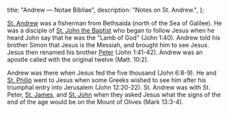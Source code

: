   title: "Andrew — Notae Bibliae",
  description: "Notes on St. Andrew.",
};

<Initial text="Andrew"/>

[St. Andrew](/glossary/names#peter) was a fisherman from Bethsaida (north of the Sea of Galilee). He was a disciple of [St. John the Baptist](/people/saints/john-the-baptist) who began to follow Jesus when he heard John say that he was the "Lamb of God" (John 1:40). Andrew told his brother Simon that Jesus is the Messiah, and brought him to see Jesus. Jesus then renamed his brother [Peter](/people/saints/peter) (John 1:41-42). Andrew was an apostle called with the original twelve (Matt. 10:2).

Andrew was there when Jesus fed the five thousand (John 6:8-9). He and [St. Philip](/people/saints/philip) went to Jesus when some Greeks wished to see him after his triumphal entry into Jerusalem (John 12:20-22). St. Andrew was with St. Peter, [St. James](/people/saints/james), and [St. John](/people/saints/john) when they asked Jesus what the signs of the end of the age would be on the Mount of Olives (Mark 13:3-4).
